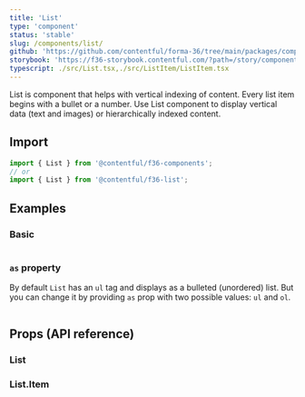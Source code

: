 ```yaml
---
title: 'List'
type: 'component'
status: 'stable'
slug: /components/list/
github: 'https://github.com/contentful/forma-36/tree/main/packages/components/list'
storybook: 'https://f36-storybook.contentful.com/?path=/story/components-list--default'
typescript: ./src/List.tsx,./src/ListItem/ListItem.tsx
---
```


List is component that helps with vertical indexing of content. Every list item begins with a bullet or a number.
Use List component to display vertical data (text and images) or hierarchically indexed content.

## Import

```js static=true
import { List } from '@contentful/f36-components';
// or
import { List } from '@contentful/f36-list';
```

## Examples

### Basic

```tsx file=examples/ListBasicExample.tsx

```

### `as` property

By default `List` has an `ul` tag and displays as a bulleted (unordered) list. But you can change it by providing `as` prop with two possible values: `ul` and `ol`.

```tsx file=examples/ListWithAsExample.tsx

```

## Props (API reference)

### List

<PropsTable of="List" />

### List.Item

<PropsTable of="ListItem" />
